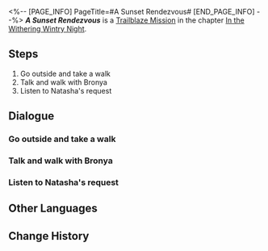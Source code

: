 <%-- [PAGE_INFO]
PageTitle=#A Sunset Rendezvous#
[END_PAGE_INFO] --%>
{{Stub|Dialogue, characters, and location(s)}}
{{Mission Infobox
|id            = 1010602
|title         = 
|image         = Mission A Sunset Rendezvous.png
|type          = Trailblaze
|event_name    = 
|chapter       = In the Withering Wintry Night
|requirements  = [[Trailblaze Mission]] ''[[A Sunset Rendezvous]]'' completed
|summary       = <!--official mission summary from Fate's Atlas-->
|characters    = <!--characters that appear in this mission-->
|startLocation = <!--location as it intially appears on the mission screen-->
|world         = <!--i.e. Penacony-->
|area          = <!--i.e. A Child's Dream-->
|prev          = 
|next          = The Past Will Return as an Avalanche
|exp           = 600
|credits       = 8000
|stellarJade   = 
|other         = {{Card List|Adventure Log*3; Condensed Aether*1|delim=;}}
}}
'''''A Sunset Rendezvous''''' is a [[Trailblaze Mission]] in the chapter [[In the Withering Wintry Night]].

==Steps==
# Go outside and take a walk
# Talk and walk with Bronya
# Listen to Natasha's request

<!--
==Gameplay Notes==

--><!--
==Trial Character==

-->
==Dialogue==
{{Stub Dialogue}}
===Go outside and take a walk===
{{Mission Description|type=trailblaze|location=<!--to be added-->|Although this night was not disturbed by the sound of the footsteps of the troops, you were abruptly awakened by the eerie whispers in your dream.<br />You've had the same nightmare for several days in a row. This odd coincidence has made it hard for you to fall asleep.<br />You've tried sleeping in all postures, and forcing yourself to sleep will only cause more frustration... Why don't you go outside and take a walk?}}
{{Dialogue Start}}
:{{tx}}
{{Dialogue End}}

===Talk and walk with Bronya===
{{Mission Description|type=trailblaze|location=<!--to be added-->|update|You discover Bronya outside. She seems to be having trouble sleeping as well.<br />Insomniacs often attract one another... Now you understand that the saying might not be just a joke.<br />Talk to Bronya and ask her why she looks so worried.}}
{{Dialogue Start}}
:{{tx}}
{{Dialogue End}}

===Listen to Natasha's request===
{{Mission Description|type=trailblaze|location=<!--to be added-->|update|The two suffering from the same illness decide to walk around to ease their minds. You discover Seele and Natasha chatting on the side of the street.<br />The two seem to be in trouble and Natasha asks for your help despite Seele's disapproval. You should probably hear what Natasha's request is all about.<br />However... Why is everyone out so late at night?}}
{{Dialogue Start}}
:{{tx}}
{{Dialogue End}}

==Other Languages==
{{Other Languages
|en   = A Sunset Rendezvous
|zhs  = 相会在日落时分
|zht  = 相會在日落時分
|ja   = 夕方の逢瀬
|ko   = 해질녘의 만남
|es   = Encuentro al atardecer
|fr   = Un rendez-vous au coucher du soleil
|ru   = Свидание на закате
|th   = พบกันเมื่อยามอัสดง
|vi   = Điểm Hẹn Hoàng Hôn
|de   = Ein Rendezvous bei Sonnenuntergang
|id   = Pertemuan Matahari Terbenam
|pt   = Um Encontro ao Pôr do Sol
}}

==Change History==
{{Change History|1.0}}
